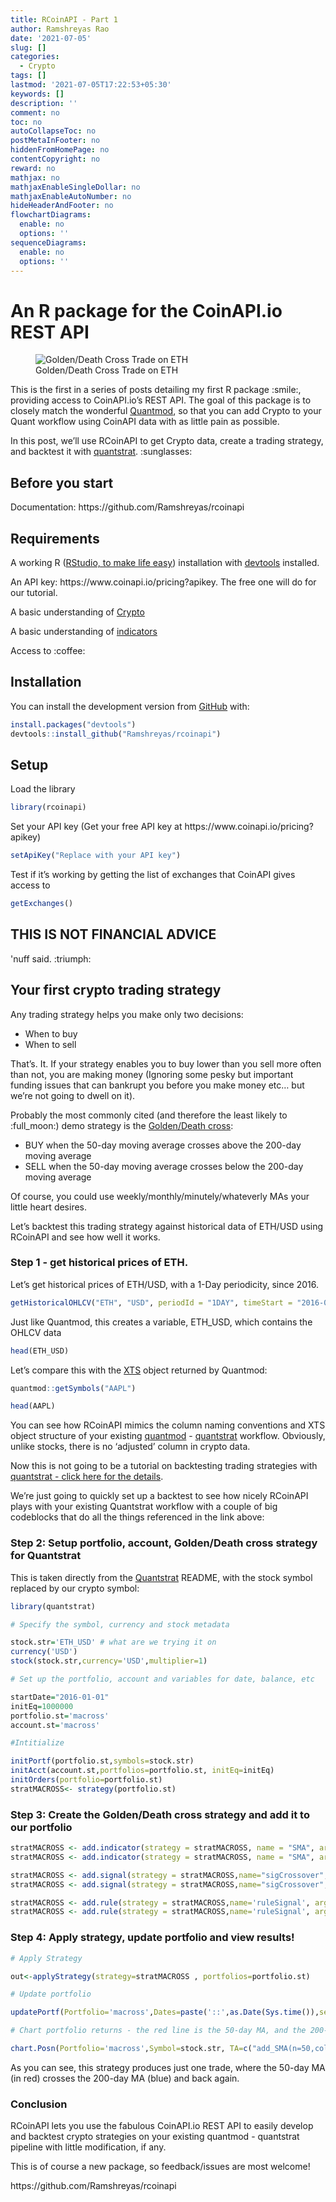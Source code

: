 ```yaml
---
title: RCoinAPI - Part 1
author: Ramshreyas Rao
date: '2021-07-05'
slug: []
categories:
  - Crypto
tags: []
lastmod: '2021-07-05T17:22:53+05:30'
keywords: []
description: ''
comment: no
toc: no
autoCollapseToc: no
postMetaInFooter: no
hiddenFromHomePage: no
contentCopyright: no
reward: no
mathjax: no
mathjaxEnableSingleDollar: no
mathjaxEnableAutoNumber: no
hideHeaderAndFooter: no
flowchartDiagrams:
  enable: no
  options: ''
sequenceDiagrams:
  enable: no
  options: ''
---
```


# An R package for the CoinAPI.io REST API

![Golden/Death Cross Trade on ETH](images/unnamed-chunk-9-1.png)

This is the first in a series of posts detailing my first R package :smile:, providing access to CoinAPI.io's REST API. The goal of this package is to closely match the wonderful [Quantmod](https://cran.r-project.org/web/packages/quantmod/quantmod.pdf), so that you can add Crypto to your Quant workflow using CoinAPI data with as little pain as possible.

In this post, we'll use RCoinAPI to get Crypto data, create a trading strategy, and backtest it with [quantstrat](https://github.com/braverock/quantstrat). :sunglasses:

## Before you start

Documentation: https://github.com/Ramshreyas/rcoinapi

## Requirements

A working R ([RStudio, to make life easy](https://www.rstudio.com/products/rstudio/)) installation with [devtools](https://www.r-project.org/nosvn/pandoc/devtools.html) installed.

An API key: https://www.coinapi.io/pricing?apikey. The free one will do for our tutorial.

A basic understanding of [Crypto]()

A basic understanding of [indicators]()

Access to :coffee:

## Installation

<!-- You can install the released version of rcoinapi from [CRAN](https://CRAN.R-project.org) with: -->

<!-- ``` r -->
<!-- install.packages("rcoinapi") -->
<!-- ``` -->

You can install the development version from [GitHub](https://github.com/) with:

``` r
install.packages("devtools")
devtools::install_github("Ramshreyas/rcoinapi")
```
## Setup

Load the library

``` r
library(rcoinapi)
```

Set your API key (Get your free API key at https://www.coinapi.io/pricing?apikey)

``` r
setApiKey("Replace with your API key")
```

Test if it's working by getting the list of exchanges that CoinAPI gives access to

``` r
getExchanges()
```

## THIS IS NOT FINANCIAL ADVICE

\'nuff said. :triumph:

## Your first crypto trading strategy

Any trading strategy helps you make only two decisions:

- When to buy
- When to sell

That's. It. If your strategy enables you to buy lower than you sell more often than not, you are making money (Ignoring some pesky but important funding issues that can bankrupt you before you make money etc... but we're not going to dwell on it). 

Probably the most commonly cited (and therefore the least likely to :full_moon:) demo strategy is the [Golden/Death cross](https://academy.binance.com/en/articles/golden-cross-and-death-cross-explained):

- BUY when the 50-day moving average crosses above the 200-day moving average
- SELL when the 50-day moving average crosses below the 200-day moving average

Of course, you could use weekly/monthly/minutely/whateverly MAs your little heart desires.

Let's backtest this trading strategy against historical data of ETH/USD using RCoinAPI and see how well it works.

### Step 1 - get historical prices of ETH. 

Let's get historical prices of ETH/USD, with a 1-Day periodicity, since 2016.

``` r
getHistoricalOHLCV("ETH", "USD", periodId = "1DAY", timeStart = "2016-01-01", limit = 1000)
```

Just like Quantmod, this creates a variable, ETH_USD, which contains the OHLCV data

``` r
head(ETH_USD)
```
Let's compare this with the [XTS](https://cran.r-project.org/web/packages/xts/xts.pdf) object returned by Quantmod:

``` r
quantmod::getSymbols("AAPL")
```
```r
head(AAPL)
```
You can see how RCoinAPI mimics the column naming conventions and XTS object structure of your existing [quantmod](https://cran.r-project.org/web/packages/quantmod/quantmod.pdf) - [quantstrat](https://github.com/braverock/quantstrat) workflow. Obviously, unlike stocks, there is no 'adjusted' column in crypto data.

Now this is not going to be a tutorial on backtesting trading strategies with [quantstrat - click here for the details](https://github.com/braverock/quantstrat).

We're just going to quickly set up a backtest to see how nicely RCoinAPI plays with your existing Quantstrat workflow with a couple of big codeblocks that do all the things referenced in the link above:

### Step 2: Setup portfolio, account, Golden/Death cross strategy for Quantstrat

This is taken directly from the [Quantstrat](https://github.com/braverock/quantstrat) README, with the stock symbol replaced by our crypto symbol:

```r
library(quantstrat)
```

```r
# Specify the symbol, currency and stock metadata

stock.str='ETH_USD' # what are we trying it on
currency('USD')
stock(stock.str,currency='USD',multiplier=1)

# Set up the portfolio, account and variables for date, balance, etc

startDate="2016-01-01"
initEq=1000000
portfolio.st='macross'
account.st='macross'

#Intitialize

initPortf(portfolio.st,symbols=stock.str)
initAcct(account.st,portfolios=portfolio.st, initEq=initEq)
initOrders(portfolio=portfolio.st)
stratMACROSS<- strategy(portfolio.st)
```
### Step 3: Create the Golden/Death cross strategy and add it to our portfolio

```r
stratMACROSS <- add.indicator(strategy = stratMACROSS, name = "SMA", arguments = list(x=quote(Cl(mktdata)[,1]), n=50),label= "ma50" )
stratMACROSS <- add.indicator(strategy = stratMACROSS, name = "SMA", arguments = list(x=quote(Cl(mktdata)[,1]), n=200),label= "ma200")

stratMACROSS <- add.signal(strategy = stratMACROSS,name="sigCrossover",arguments = list(columns=c("ma50","ma200"), relationship="gte"),label="ma50.gt.ma200")
stratMACROSS <- add.signal(strategy = stratMACROSS,name="sigCrossover",arguments = list(column=c("ma50","ma200"),relationship="lt"),label="ma50.lt.ma200")

stratMACROSS <- add.rule(strategy = stratMACROSS,name='ruleSignal', arguments = list(sigcol="ma50.gt.ma200",sigval=TRUE, orderqty=100, ordertype='market', orderside='long'),type='enter')
stratMACROSS <- add.rule(strategy = stratMACROSS,name='ruleSignal', arguments = list(sigcol="ma50.lt.ma200",sigval=TRUE, orderqty='all', ordertype='market', orderside='long'),type='exit')
```

### Step 4: Apply strategy, update portfolio and view results!

```r
# Apply Strategy

out<-applyStrategy(strategy=stratMACROSS , portfolios=portfolio.st)

# Update portfolio

updatePortf(Portfolio='macross',Dates=paste('::',as.Date(Sys.time()),sep=''))

# Chart portfolio returns - the red line is the 50-day MA, and the 200-day MA is blue

chart.Posn(Portfolio='macross',Symbol=stock.str, TA=c("add_SMA(n=50,col='red')","add_SMA(n=200,col='blue')"))
```

As you can see, this strategy produces just one trade, where the 50-day MA (in red) crosses the 200-day MA (blue) and back again.

### Conclusion

RCoinAPI lets you use the fabulous CoinAPI.io REST API to easily develop and backtest crypto strategies on your existing quantmod - quantstrat pipeline with little modification, if any.

This is of course a new package, so feedback/issues are most welcome!

https://github.com/Ramshreyas/rcoinapi
